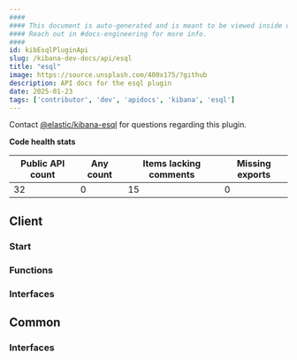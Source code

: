 ```yaml
---
####
#### This document is auto-generated and is meant to be viewed inside our experimental, new docs system.
#### Reach out in #docs-engineering for more info.
####
id: kibEsqlPluginApi
slug: /kibana-dev-docs/api/esql
title: "esql"
image: https://source.unsplash.com/400x175/?github
description: API docs for the esql plugin
date: 2025-01-23
tags: ['contributor', 'dev', 'apidocs', 'kibana', 'esql']
---
```




Contact [@elastic/kibana-esql](https://github.com/orgs/elastic/teams/kibana-esql) for questions regarding this plugin.

**Code health stats**

| Public API count  | Any count | Items lacking comments | Missing exports |
|-------------------|-----------|------------------------|-----------------|
| 32 | 0 | 15 | 0 |

## Client

### Start
<DocDefinitionList data={[esqlObj.client.start]}/>

### Functions
<DocDefinitionList data={esqlObj.client.functions}/>

### Interfaces
<DocDefinitionList data={esqlObj.client.interfaces}/>

## Common

### Interfaces
<DocDefinitionList data={esqlObj.common.interfaces}/>

